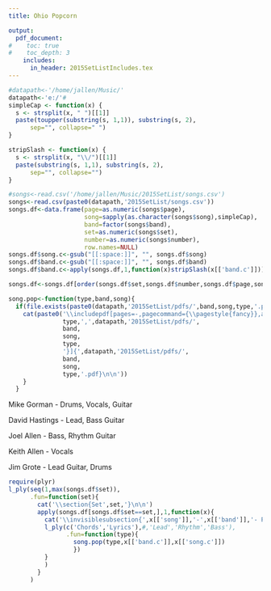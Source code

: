 ```yaml
---
title: Ohio Popcorn

output:
  pdf_document:
#    toc: true
#    toc_depth: 3
    includes:
      in_header: 2015SetListIncludes.tex
---
```

\lhead{}
\chead{}
\rhead{\thepage}
\lfoot{}
\cfoot{}
\rfoot{}
\renewcommand{\headrulewidth}{0pt}
\renewcommand{\footrulewidth}{0pt}

\hypersetup{linkcolor=black}
\cleardoublepage
\phantomsection
\addcontentsline{toc}{section}{Contents}

\tableofcontents


```r
#datapath<-'/home/jallen/Music/'
datapath<-'e:/'#
simpleCap <- function(x) {
  s <- strsplit(x, " ")[[1]]
  paste(toupper(substring(s, 1,1)), substring(s, 2),
      sep="", collapse=" ")
}

stripSlash <- function(x) {
  s <- strsplit(x, "\\/")[[1]]
  paste(substring(s, 1,1), substring(s, 2),
      sep="", collapse="")
}

#songs<-read.csv('/home/jallen/Music/2015SetList/songs.csv')
songs<-read.csv(paste0(datapath,'2015SetList/songs.csv'))
songs.df<-data.frame(page=as.numeric(songs$page),
                     song=sapply(as.character(songs$song),simpleCap),
                     band=factor(songs$band),
                     set=as.numeric(songs$set),
                     number=as.numeric(songs$number),
                     row.names=NULL)
songs.df$song.c<-gsub("[[:space:]]", "", songs.df$song)
songs.df$band.c<-gsub("[[:space:]]", "", songs.df$band)
songs.df$band.c<-apply(songs.df,1,function(x)stripSlash(x[['band.c']]))

songs.df<-songs.df[order(songs.df$set,songs.df$number,songs.df$page,songs.df$band,songs.df$song),]

song.pop<-function(type,band,song){
  if(file.exists(paste0(datapath,'2015SetList/pdfs/',band,song,type,'.pdf'))){
    cat(paste0('\\includepdf[pages=-,pagecommand={\\pagestyle{fancy}},addtotoc={1,subsubsection,2,',
               type,',',datapath,'2015SetList/pdfs/',
               band,
               song,
               type,
               '}]{',datapath,'2015SetList/pdfs/',
               band,
               song,
               type,'.pdf}\n\n'))
    }
  }
```

\newpage

\section{The Band}
\huge
Mike Gorman - Drums, Vocals, Guitar
\vspace{1em}

David Hastings - Lead, Bass Guitar
\vspace{1em}

Joel Allen - Bass, Rhythm Guitar
\vspace{1em}

Keith Allen - Vocals
\vspace{1em}

Jim Grote - Lead Guitar, Drums

\newpage

```r
require(plyr)
l_ply(seq(1,max(songs.df$set)),
      .fun=function(set){
        cat('\\section{Set',set,'}\n\n')
        apply(songs.df[songs.df$set==set,],1,function(x){
          cat('\\invisiblesubsection{',x[['song']],'-',x[['band']],'- Page',x[['page']],'}\n\n')
          l_ply(c('Chords','Lyrics'),#,'Lead','Rhythm','Bass'),
                .fun=function(type){
                  song.pop(type,x[['band.c']],x[['song.c']])
                  })
          }
          )
        }
      )
```


